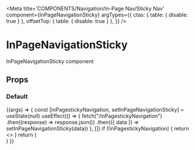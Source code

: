 
<Meta
  title='COMPONENTS/Navigation/In-Page Nav/Sticky Nav'
  component={InPageNavigationSticky}
  argTypes={{
    ctas: { table: { disable: true } },
    offsetTop: { table: { disable: true } },
  }}
/>

# InPageNavigationSticky

InPageNavigationSticky component

## Props

<Props of={InPageNavigationSticky} />

### Default

<Preview>
  <Story name='Sticky Nav'>
    {(args) => {
      const [inPagestickyNavigation, setInPageNavigationSticky] = useState(null)
      useEffect(() => {
        fetch("/inPagestickyNavigation")
          .then((response) => response.json())
          .then(({ data }) => setInPageNavigationSticky(data))
      }, [])
      if (!inPagestickyNavigation) {
        return <></>
      }
      return (
        <div className='h-[2000px] w-full'>
          <InPageNavigationSticky ctas={inPagestickyNavigation} />
        </div>
      )
    }}
  </Story>
</Preview>
